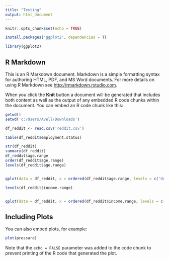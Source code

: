 ```yaml
---
title: "Testing"
output: html_document
---
```


```r
knitr::opts_chunk$set(echo = TRUE)
```
```r
install.packages('ggplot2', dependencies = T) 

library(ggplot2)
```


## R Markdown

This is an R Markdown document. Markdown is a simple formatting syntax for authoring HTML, PDF, and MS Word documents. For more details on using R Markdown see <http://rmarkdown.rstudio.com>.

When you click the **Knit** button a document will be generated that includes both content as well as the output of any embedded R code chunks within the document. You can embed an R code chunk like this:

```r
getwd()
setwd('c:/Users/Avell/Downloads')

df_reddit <- read.csv('reddit.csv')

```


```r
table(df_reddit$employment.status)

str(df_reddit)
summary(df_reddit)
df_reddit$age.range
order(df_reddit$age.range)
levels(df_reddit$age.range)


qplot(data = df_reddit, x = ordered(df_reddit$age.range, levels = c('Under 18', '18-24', '25-34', '35-44', '45-54', '55-64', '65 or above')))

levels(df_reddit$income.range)


qplot(data = df_reddit, x = ordered(df_reddit$income.range, levels = c( 'Under $20,000', '$100,000 - $149,999', '$150,000 or more', '$20,000 - $29,999', '$30,000 - $39,999', '$40,000 - $49,999', '$50,000 - $69,999', '$70,000 - $99,999')))

```



## Including Plots

You can also embed plots, for example:

```r
plot(pressure)
```

Note that the `echo = FALSE` parameter was added to the code chunk to prevent printing of the R code that generated the plot.
